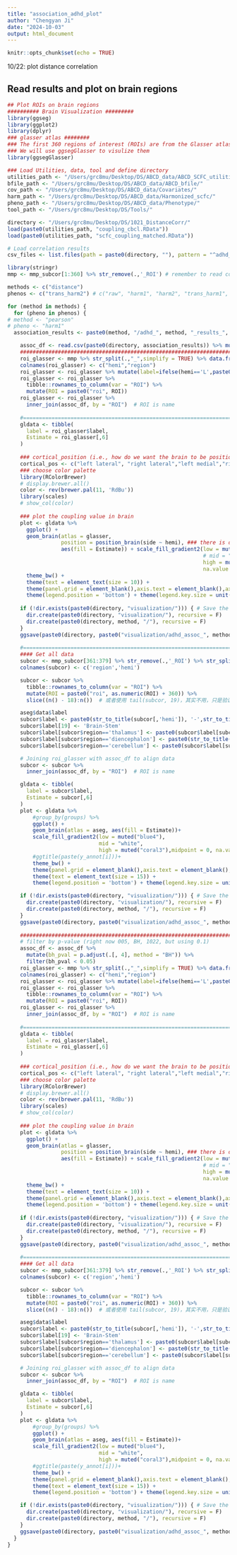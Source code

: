 ```yaml
---
title: "association_adhd_plot"
author: "Chengyan Ji"
date: "2024-10-03"
output: html_document
---
```


```r
knitr::opts_chunk$set(echo = TRUE)
```

10/22: plot distance correlation

## Read results and plot on brain regions
```r
## Plot ROIs on brain regions
########## Brain Visualization #########
library(ggseg)
library(ggplot2)
library(dplyr)
### glasser atlas ########
### The first 360 regions of interest (ROIs) are from the Glasser atlas
### We will use ggsegGlasser to visulize them
library(ggsegGlasser)

### Load Utilities, data, tool and define directory
utilities_path <- "/Users/grc8mu/Desktop/DS/ABCD_data/ABCD_SCFC_utilities/"
bfile_path <- "/Users/grc8mu/Desktop/DS/ABCD_data/ABCD_bfile/"
cov_path <- "/Users/grc8mu/Desktop/DS/ABCD_data/Covariates/"
harm_path <- "/Users/grc8mu/Desktop/DS/ABCD_data/Harmonized_scfc/"
pheno_path <- "/Users/grc8mu/Desktop/DS/ABCD_data/Phenotype/"
tool_path <- "/Users/grc8mu/Desktop/DS/Tools/"

directory <- "/Users/grc8mu/Desktop/DS/1021_DistanceCorr/"
load(paste0(utilities_path, "coupling_cbcl.RData"))
load(paste0(utilities_path, "scfc_coupling_matched.RData"))

# Load correlation results
csv_files <- list.files(path = paste0(directory, ""), pattern = "^adhd_combined_association_results_*\\.csv$", full.names = FALSE)
```

```r
library(stringr)
mmp <- mmp_subcor[1:360] %>% str_remove(.,'_ROI') # remember to read coupling_cbcl.RData

methods <- c("distance")
phenos <- c("trans_harm2") # c("raw", "harm1", "harm2", "trans_harm1", "trans_harm2")

for (method in methods) {
  for (pheno in phenos) {
# method <- "pearson"
# pheno <- "harm1"
  association_results <- paste0(method, "/adhd_", method, "_results_", pheno, "perm=10000.csv")

    assoc_df <- read.csv(paste0(directory, association_results)) %>% mutate(ROI = paste0("roi", roi))
    ############################################################################
    roi_glasser <- mmp %>% str_split(.,"_",simplify = TRUE) %>% data.frame()
    colnames(roi_glasser) <- c("hemi","region")
    roi_glasser <- roi_glasser %>% mutate(label=ifelse(hemi=='L',paste0("lh_L_",region), paste0("rh_R_",region)))
    roi_glasser <- roi_glasser %>%
      tibble::rownames_to_column(var = "ROI") %>%
      mutate(ROI = paste0("roi", ROI))
    roi_glasser <- roi_glasser %>%
      inner_join(assoc_df, by = "ROI")  # ROI is name
  
    #===========================================================================
    gldata <- tibble(
      label = roi_glasser$label,
      Estimate = roi_glasser[,6]
    )
    
    ### cortical_position (i.e., how do we want the brain to be positioned)
    cortical_pos <- c("left lateral", "right lateral","left medial","right medial")
    ### choose color palette
    library(RColorBrewer)
    # display.brewer.all()
    color <- rev(brewer.pal(11, 'RdBu'))
    library(scales)
    # show_col(color)
    
    ### plot the coupling value in brain
    plot <- gldata %>%
      ggplot() +
      geom_brain(atlas = glasser, 
                 position = position_brain(side ~ hemi), ### there is different options like "horizontal", "side ~ hemi" "cortical_pos"
                 aes(fill = Estimate)) + scale_fill_gradient2(low = muted("blue4"),
                                                              # mid = "gre",
                                                              high = muted("coral3"), #midpoint = 0.05, 
                                                              na.value = "#d6d6d6")+ggtitle("Glasser")+
      theme_bw() +
      theme(text = element_text(size = 10)) +
      theme(panel.grid = element_blank(),axis.text = element_blank(),axis.ticks = element_blank(),panel.border = element_blank())+
      theme(legend.position = 'bottom') + theme(legend.key.size = unit(1, 'cm')) + theme(plot.margin = unit(c(0, 0, 0, 0), "cm"))
    
    if (!dir.exists(paste0(directory, "visualization/"))) { # Save the plot to a file
      dir.create(paste0(directory, "visualization/"), recursive = F)
      dir.create(paste0(directory, method, "/"), recursive = F)
    }
    ggsave(paste0(directory, paste0("visualization/adhd_assoc_", method, "_", pheno, "_glasser_2x2", "perm=10000.png")), plot = plot, width = 10, height = 8, dpi = 300)
    
    #=============================================================================
    #### Get all data
    subcor <- mmp_subcor[361:379] %>% str_remove(.,'_ROI') %>% str_split(.,'_',simplify = T) %>%as.data.frame()
    colnames(subcor) <- c('region','hemi')

    subcor <- subcor %>%
      tibble::rownames_to_column(var = "ROI") %>%
      mutate(ROI = paste0("roi", as.numeric(ROI) + 360)) %>%
      slice((n() - 18):n())  # 或者使用 tail(subcor, 19)，其实不用，只是验证

    aseg$data$label
    subcor$label <- paste0(str_to_title(subcor[,'hemi']), '-',str_to_title(subcor[,'region']))
    subcor$label[19] <- 'Brain-Stem'
    subcor$label[subcor$region=='thalamus'] <- paste0(subcor$label[subcor$region=='thalamus'],'-','Proper')
    subcor$label[subcor$region=='diencephalon'] <- paste0(str_to_title(subcor$hemi[subcor$region=='diencephalon']),'-VentralDC')
    subcor$label[subcor$region=='cerebellum'] <- paste0(subcor$label[subcor$region=='cerebellum'],'-','Cortex')

    # Joining roi_glasser with assoc_df to align data
    subcor <- subcor %>%
      inner_join(assoc_df, by = "ROI")  # ROI is name

    gldata <- tibble(
      label = subcor$label,
      Estimate = subcor[,6]
    )
    plot <- gldata %>%
        #group_by(groups) %>%
        ggplot() +
        geom_brain(atlas = aseg, aes(fill = Estimate))+
        scale_fill_gradient2(low = muted("blue4"),
                             mid = "white",
                             high = muted("coral3"),midpoint = 0, na.value = "#d6d6d6")+
        #ggtitle(paste(y_annot[i]))+
        theme_bw() +
        theme(panel.grid = element_blank(),axis.text = element_blank(),axis.ticks = element_blank(),panel.border = element_blank())+
        theme(text = element_text(size = 15)) +
        theme(legend.position = 'bottom') + theme(legend.key.size = unit(1, 'cm')) + theme(plot.margin = unit(c(0, 0, 0, 0), "cm"))

    if (!dir.exists(paste0(directory, "visualization/"))) { # Save the plot to a file
      dir.create(paste0(directory, "visualization/"), recursive = F)
      dir.create(paste0(directory, method, "/"), recursive = F)
    }
    ggsave(paste0(directory, paste0("visualization/adhd_assoc_", method, "_", pheno, "_glasser19_2x2", "perm=10000.png")), plot = plot, width = 10, height = 8, dpi = 300)
    
    ############################################################################
    # filter by p-value (right now 005, BH, 1022, but using 0.1)
    assoc_df <- assoc_df %>%
      mutate(bh_pval = p.adjust(.[, 4], method = "BH")) %>%
      filter(bh_pval < 0.05)
    roi_glasser <- mmp %>% str_split(.,"_",simplify = TRUE) %>% data.frame()
    colnames(roi_glasser) <- c("hemi","region")
    roi_glasser <- roi_glasser %>% mutate(label=ifelse(hemi=='L',paste0("lh_L_",region), paste0("rh_R_",region)))
    roi_glasser <- roi_glasser %>%
      tibble::rownames_to_column(var = "ROI") %>%
      mutate(ROI = paste0("roi", ROI))
    roi_glasser <- roi_glasser %>%
      inner_join(assoc_df, by = "ROI")  # ROI is name
    
    #===========================================================================
    gldata <- tibble(
      label = roi_glasser$label,
      Estimate = roi_glasser[,6]
    )
    
    ### cortical_position (i.e., how do we want the brain to be positioned)
    cortical_pos <- c("left lateral", "right lateral","left medial","right medial")
    ### choose color palette
    library(RColorBrewer)
    # display.brewer.all()
    color <- rev(brewer.pal(11, 'RdBu'))
    library(scales)
    # show_col(color)
    
    ### plot the coupling value in brain
    plot <- gldata %>%
      ggplot() +
      geom_brain(atlas = glasser, 
                 position = position_brain(side ~ hemi), ### there is different options like "horizontal", "side ~ hemi"
                 aes(fill = Estimate)) + scale_fill_gradient2(low = muted("blue4"),
                                                              # mid = "gre",
                                                              high = muted("coral3"), #midpoint = 0.05, 
                                                              na.value = "#d6d6d6")+ggtitle("Glasser")+
      theme_bw() +
      theme(text = element_text(size = 10)) +
      theme(panel.grid = element_blank(),axis.text = element_blank(),axis.ticks = element_blank(),panel.border = element_blank())+
      theme(legend.position = 'bottom') + theme(legend.key.size = unit(1, 'cm'))
    
    if (!dir.exists(paste0(directory, "visualization/"))) { # Save the plot to a file
      dir.create(paste0(directory, "visualization/"), recursive = F)
      dir.create(paste0(directory, method, "/"), recursive = F)
    }
    ggsave(paste0(directory, paste0("visualization/adhd_assoc_", method, "_", pheno, "_005bh_glasser_2x2", "perm=10000.png")), plot = plot, width = 10, height = 8, dpi = 300)
    
    #=============================================================================
    #### Get all data
    subcor <- mmp_subcor[361:379] %>% str_remove(.,'_ROI') %>% str_split(.,'_',simplify = T) %>%as.data.frame()
    colnames(subcor) <- c('region','hemi')

    subcor <- subcor %>%
      tibble::rownames_to_column(var = "ROI") %>%
      mutate(ROI = paste0("roi", as.numeric(ROI) + 360)) %>%
      slice((n() - 18):n())  # 或者使用 tail(subcor, 19)，其实不用，只是验证

    aseg$data$label
    subcor$label <- paste0(str_to_title(subcor[,'hemi']), '-',str_to_title(subcor[,'region']))
    subcor$label[19] <- 'Brain-Stem'
    subcor$label[subcor$region=='thalamus'] <- paste0(subcor$label[subcor$region=='thalamus'],'-','Proper')
    subcor$label[subcor$region=='diencephalon'] <- paste0(str_to_title(subcor$hemi[subcor$region=='diencephalon']),'-VentralDC')
    subcor$label[subcor$region=='cerebellum'] <- paste0(subcor$label[subcor$region=='cerebellum'],'-','Cortex')

    # Joining roi_glasser with assoc_df to align data
    subcor <- subcor %>%
      inner_join(assoc_df, by = "ROI")  # ROI is name

    gldata <- tibble(
      label = subcor$label,
      Estimate = subcor[,6]
    )
    plot <- gldata %>%
        #group_by(groups) %>%
        ggplot() +
        geom_brain(atlas = aseg, aes(fill = Estimate))+
        scale_fill_gradient2(low = muted("blue4"),
                             mid = "white",
                             high = muted("coral3"),midpoint = 0, na.value = "#d6d6d6")+
        #ggtitle(paste(y_annot[i]))+
        theme_bw() +
        theme(panel.grid = element_blank(),axis.text = element_blank(),axis.ticks = element_blank(),panel.border = element_blank())+
        theme(text = element_text(size = 15)) +
        theme(legend.position = 'bottom') + theme(legend.key.size = unit(1, 'cm'))

    if (!dir.exists(paste0(directory, "visualization/"))) { # Save the plot to a file
      dir.create(paste0(directory, "visualization/"), recursive = F)
      dir.create(paste0(directory, method, "/"), recursive = F)
    }
    ggsave(paste0(directory, paste0("visualization/adhd_assoc_", method, "_", pheno, "_005bh_glasser19_2x2", "perm=10000.png")), plot = plot, width = 10, height = 8, dpi = 300)
  }
} 
```


